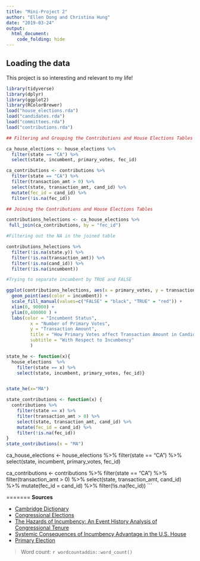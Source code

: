 ```yaml
---
title: "Mini-Project 2"
author: "Ellen Dong and Christina Hung"
date: "2019-03-24"
output: 
  html_document:
    code_folding: hide
---
```



## Loading the data

This project is so interesting and relevant to my life!  

```r
library(tidyverse)
library(dplyr)
library(ggplot2)
library(RColorBrewer)
load("house_elections.rda")
load("candidates.rda")
load("committees.rda")
load("contributions.rda")
```

```r
## Filtering and Grouping the Contributions and House Elections Tables

ca_house_elections <- house_elections %>%
  filter(state == "CA") %>%
  select(state, incumbent, primary_votes, fec_id)

ca_contributions <- contributions %>%
  filter(state == "CA") %>%
  filter(transaction_amt > 0) %>%
  select(state, transaction_amt, cand_id) %>%
  mutate(fec_id = cand_id) %>%
  filter(!is.na(fec_id))
```

```r
## Joining the Contributions and House Elections Tables

contributions_helections <- ca_house_elections %>% 
 full_join(ca_contributions, by = "fec_id")

```

```r

#Filtering out the NA in the joined table 

contributions_helections %>%
  filter(!is.na(state.y)) %>%
  filter(!is.na(transaction_amt)) %>%
  filter(!is.na(cand_id)) %>%
  filter(!is.na(incumbent))
```

```r

#Trying to separate incumbent by TRUE and FALSE

ggplot(contributions_helections, aes(x = primary_votes, y = transaction_amt)) + 
  geom_point(aes(color = incumbent)) + 
  scale_fill_manual(values=c("FALSE" = "black", "TRUE" = "red")) + 
  xlim(0, 90000) +
  ylim(0,400000 ) + 
  labs(color = "Incumbent Status", 
         x = "Number of Primary Votes", 
         y = "Transaction Amount", 
         title = "How Primary Votes affect Transaction Amount in Candidates in CA", 
         subtitle = "With Respect to Incumbency"
         )
```


```r

state_he <- function(x){
  house_elections  %>% 
    filter(state == x) %>%
    select(state, incumbent, primary_votes, fec_id)}


state_he(x="MA")

```

```r
state_contributions <- function(x) {
  contributions %>%
    filter(state == x) %>%
    filter(transaction_amt > 0) %>%
    select(state, transaction_amt, cand_id) %>%
    mutate(fec_id = cand_id) %>%
    filter(!is.na(fec_id))
}
state_contributions(x = "MA")
```


ca_house_elections <- house_elections %>%
  filter(state == "CA") %>%
  select(state, incumbent, primary_votes, fec_id)

ca_contributions <- contributions %>%
  filter(state == "CA") %>%
  filter(transaction_amt > 0) %>%
  select(state, transaction_amt, cand_id) %>%
  mutate(fec_id = cand_id) %>%
  filter(!is.na(fec_id))
```





=======
**Sources**

+ [Cambridge Dictionary](https://dictionary.cambridge.org/us/dictionary/english/incumbency
)
+ [Congressional Elections](https://courses.lumenlearning.com/boundless-politicalscience/chapter/congressional-elections/)
+ [The Hazards of Incumbency:
An Event History Analysis of Congressional Tenure](http://citeseerx.ist.psu.edu/viewdoc/download?doi=10.1.1.595.2136&rep=rep1&type=pdf)
+ [Systemic Consequences of Incumbency Advantage in the U.S. House](https://gking.harvard.edu/files/abs/sysconseq-abs.shtml)
+ [Primary Election](https://ballotpedia.org/Primary_election)


> Word count: `r wordcountaddin::word_count()`

